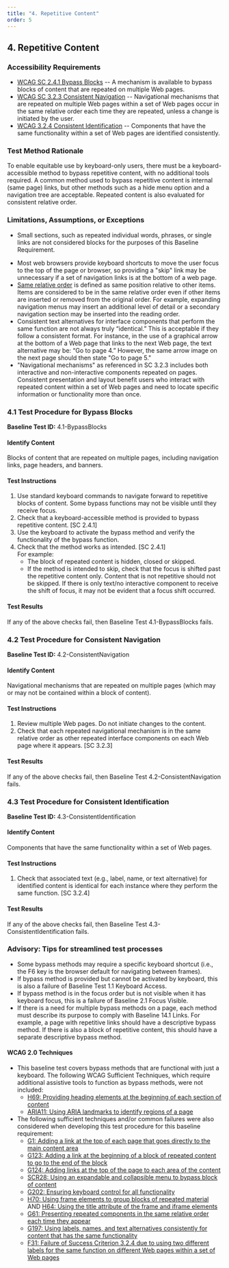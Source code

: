 ```yaml
---
title: "4. Repetitive Content"
order: 5
---
```

## 4. Repetitive Content

### Accessibility Requirements

- [WCAG SC 2.4.1 Bypass Blocks](https://www.w3.org/TR/UNDERSTANDING-WCAG20/navigation-mechanisms-skip.html) -- A mechanism is available to bypass blocks of content that are repeated on multiple Web pages.
- [WCAG SC 3.2.3 Consistent Navigation](https://www.w3.org/TR/UNDERSTANDING-WCAG20/consistent-behavior-consistent-locations.html) -- Navigational mechanisms that are repeated on multiple Web pages within a set of Web pages occur in the same relative order each time they are repeated, unless a change is initiated by the user.
- [WCAG 3.2.4 Consistent Identification](https://www.w3.org/TR/UNDERSTANDING-WCAG20/consistent-behavior-consistent-functionality.html) -- Components that have the same functionality within a set of Web pages are identified consistently.

### Test Method Rationale

To enable equitable use by keyboard-only users, there must be a keyboard-accessible method to bypass repetitive content, with no additional tools required. A common method used to bypass repetitive content is internal (same page) links, but other methods such as a hide menu option and a navigation tree are acceptable. Repeated content is also evaluated for consistent relative order.

### Limitations, Assumptions, or Exceptions

* Small sections, such as repeated individual words, phrases, or single links are not considered blocks for the purposes of this Baseline Requirement.
- Most web browsers provide keyboard shortcuts to move the user focus to the top of the page or browser, so providing a "skip" link may be unnecessary if a set of navigation links is at the bottom of a web page.
- [Same relative order](https://www.w3.org/TR/UNDERSTANDING-WCAG20/consistent-behavior-consistent-locations.html#samerelorderdef) is defined as same position relative to other items. Items are considered to be in the same relative order even if other items are inserted or removed from the original order. For example, expanding navigation menus may insert an additional level of detail or a secondary navigation section may be inserted into the reading order.
- Consistent text alternatives for interface components that perform the same function are not always truly “identical.” This is acceptable if they follow a consistent format. For instance, in the use of a graphical arrow at the bottom of a Web page that links to the next Web page, the text alternative may be: “Go to page 4.” However, the same arrow image on the next page should then state "Go to page 5."
- "Navigational mechanisms" as referenced in SC 3.2.3 includes both interactive and non-interactive components repeated on pages. Consistent presentation and layout benefit users who interact with repeated content within a set of Web pages and need to locate specific information or functionality more than once.

### 4.1 Test Procedure for Bypass Blocks

**Baseline Test ID:** 4.1-BypassBlocks

#### Identify Content

<p id="1IC">Blocks of content that are repeated on multiple pages, including navigation links, page headers, and banners.</p>

#### Test Instructions

<ol id="1TI">
    <li id="1TI-1">Use standard keyboard commands to navigate forward to repetitive blocks of content. Some bypass functions may not be visible until they receive focus.</li>
    <li id="1TI-2">Check that a keyboard-accessible method is provided to bypass repetitive content. [SC 2.4.1]</li>
    <li id="1TI-3">Use the keyboard to activate the bypass method and verify the functionality of the bypass function.</li>
    <li id="1TI-4">
    Check that the method works as intended. [SC 2.4.1]
      <br/>
        For example:
        <ul>
            <li>The block of repeated content is hidden, closed or skipped.</li>
            <li>If the method is intended to skip, check that the focus is shifted past the repetitive content only. Content that is not repetitive should not be skipped. If there is only text/no interactive component to receive the shift of focus, it may not be evident that a focus shift occurred.</li>
        </ul></li>
</ol>

#### Test Results

<p id="1TR">If any of the above checks fail, then Baseline Test 4.1-BypassBlocks fails.</p>

### 4.2 Test Procedure for Consistent Navigation

**Baseline Test ID:** 4.2-ConsistentNavigation

#### Identify Content

<p id="2IC">Navigational mechanisms that are repeated on multiple pages (which may or may not be contained within a block of content).</p>

#### Test Instructions

<ol id="2TI">
    <li id="2TI-1">Review multiple Web pages. Do not initiate changes to the content.</li>
    <li id="2TI-2">Check that each repeated navigational mechanism is in the same relative order as other repeated interface components on each Web page where it appears. [SC 3.2.3]</li>
</ol>

#### Test Results

<p id="2TR">If any of the above checks fail, then Baseline Test 4.2-ConsistentNavigation fails.</p>

### 4.3 Test Procedure for Consistent Identification

**Baseline Test ID:** 4.3-ConsistentIdentification

#### Identify Content

<p id="3IC">Components that have the same functionality within a set of Web pages.</p>

#### Test Instructions

<ol id="3TI">
    <li id="3TI-1">Check that associated text (e.g., label, name, or text alternative) for identified content is identical for each instance where they perform the same function. [SC 3.2.4] </li>
</ol>

#### Test Results

<p id="3TR">If any of the above checks fail, then Baseline Test 4.3-ConsistentIdentification fails.</p>

### Advisory: Tips for streamlined test processes

- Some bypass methods may require a specific keyboard shortcut (i.e., the F6 key is the browser default for navigating between frames).
- If bypass method is provided but cannot be activated by keyboard, this is also a failure of Baseline Test 1.1 Keyboard Access.
- If bypass method is in the focus order but is not visible when it has keyboard focus, this is a failure of Baseline 2.1 Focus Visible.
- If there is a need for multiple bypass methods on a page, each method must describe its purpose to comply with Baseline 14.1 Links. For example, a page with repetitive links should have a descriptive bypass method. If there is also a block of repetitive content, this should have a separate descriptive bypass method.

#### WCAG 2.0 Techniques

- This baseline test covers bypass methods that are functional with just a keyboard. The following WCAG Sufficient Techniques, which require additional assistive tools to function as bypass methods, were not included:
  - [H69: Providing heading elements at the beginning of each section of content](https://www.w3.org/TR/WCAG20-TECHS/H69.html)
  - [ARIA11: Using ARIA landmarks to identify regions of a page](https://www.w3.org/WAI/WCAG21/Techniques/aria/ARIA11.html)
- The following sufficient techniques and/or common failures were also considered when developing this test procedure for this baseline requirement:
  - [G1: Adding a link at the top of each page that goes directly to the main content area](https://www.w3.org/TR/WCAG20-TECHS/G1.html)
  - [G123: Adding a link at the beginning of a block of repeated content to go to the end of the block](https://www.w3.org/TR/WCAG20-TECHS/G123.html)
  - [G124: Adding links at the top of the page to each area of the content](https://www.w3.org/TR/WCAG20-TECHS/G124.html)
  - [SCR28: Using an expandable and collapsible menu to bypass block of content](https://www.w3.org/TR/WCAG20-TECHS/SCR28.html)
  - [G202: Ensuring keyboard control for all functionality](https://www.w3.org/TR/WCAG20-TECHS/G202.html)
  - [H70: Using frame elements to group blocks of repeated material](https://www.w3.org/TR/WCAG20-TECHS/H70.html) AND [H64: Using the title attribute of the frame and iframe elements](https://www.w3.org/TR/WCAG20-TECHS/H64.html)
  - [G61: Presenting repeated components in the same relative order each time they appear](https://www.w3.org/TR/WCAG20-TECHS/G61.html)
  - [G197: Using labels, names, and text alternatives consistently for content that has the same functionality](https://www.w3.org/TR/WCAG20-TECHS/G197.html)
  - [F31: Failure of Success Criterion 3.2.4 due to using two different labels for the same function on different Web pages within a set of Web pages](https://www.w3.org/TR/WCAG20-TECHS/F31.html)
